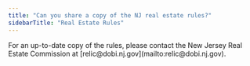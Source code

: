 ```yaml
---
title: "Can you share a copy of the NJ real estate rules?"
sidebarTitle: "Real Estate Rules"
---
```


<CardGroup cols={2}>
  <Card title="Rules and Regulations - 11-5" href="https://www.generalreferral.com/njrec-rules-and-regulations-11-5">
    
  </Card>
  <Card title="Rules and Regulations - 45-5" href="https://www.generalreferral.com/njrec-rules-and-regulations-45-15">
    
  </Card>
</CardGroup>

<Tip>
  For an up-to-date copy of the rules, please contact the New Jersey Real Estate Commission at [relic@dobi.nj.gov](mailto:relic@dobi.nj.gov).
</Tip>